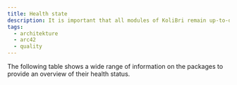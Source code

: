 ```yaml
---
title: Health state
description: It is important that all modules of KoliBri remain up-to-date and healthy.
tags:
  - architekture
  - arc42
  - quality
---
```



The following table shows a wide range of information on the packages to provide an overview of their health status.

<HealthStateTable lang="en" version="1" />

<div
	style={{
		display: 'block',
		padding: '1rem',
	}}
></div>
